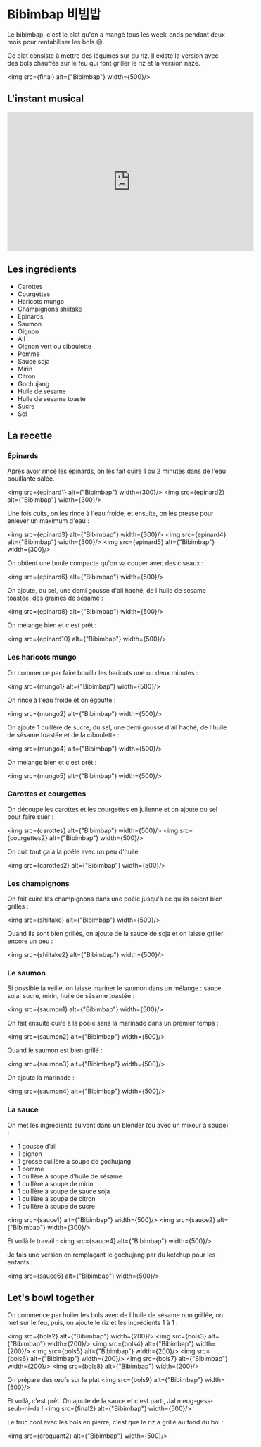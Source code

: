 

# Bibimbap 비빔밥

Le bibimbap, c'est le plat qu'on a mangé tous les week-ends pendant deux mois pour rentabiliser les bols 😅.

Ce plat consiste à mettre des légumes sur du riz. Il existe la version avec des bols chauffés sur le feu qui font griller le riz et la version naze.

<img src={final} alt={"Bibimbap"} width={500}/>


## L'instant musical

<iframe width="560" height="315" src="https://www.youtube.com/embed/WFkT2CeDVg4?si=KQXA0U6Ef4gdV-ZI" title="YouTube video player" frameborder="0" allow="accelerometer; autoplay; clipboard-write; encrypted-media; gyroscope; picture-in-picture; web-share" referrerpolicy="strict-origin-when-cross-origin" allowfullscreen></iframe>

## Les ingrédients

* Carottes
* Courgettes
* Haricots mungo
* Champignons shiitake
* Épinards
* Saumon
* Oignon
* Ail
* Oignon vert ou ciboulette
* Pomme
* Sauce soja
* Mirin
* Citron
* Gochujang
* Huile de sésame
* Huile de sésame toasté
* Sucre
* Sel

## La recette

### Épinards

Après avoir rincé les épinards, on les fait cuire 1 ou 2 minutes dans de l'eau bouillante salée.

<img src={epinard1} alt={"Bibimbap"} width={300}/>
<img src={epinard2} alt={"Bibimbap"} width={300}/>

Une fois cuits, on les rince à l'eau froide, et ensuite, on les presse pour enlever un maximum d'eau :

<img src={epinard3} alt={"Bibimbap"} width={300}/>
<img src={epinard4} alt={"Bibimbap"} width={300}/>
<img src={epinard5} alt={"Bibimbap"} width={300}/>

On obtient une boule compacte qu'on va couper avec des ciseaux :

<img src={epinard6} alt={"Bibimbap"} width={500}/>

On ajoute, du sel, une demi gousse d'ail haché, de l'huile de sésame toastée, des graines de sésame :

<img src={epinard8} alt={"Bibimbap"} width={500}/>

On mélange bien et c'est prêt :

<img src={epinard10} alt={"Bibimbap"} width={500}/>

### Les haricots mungo

On commence par faire bouillir les haricots une ou deux minutes :

<img src={mungo1} alt={"Bibimbap"} width={500}/>

On rince à l'eau froide et on égoutte :

<img src={mungo2} alt={"Bibimbap"} width={500}/>

On ajoute 1 cuillère de sucre, du sel, une demi gousse d'ail haché, de l'huile de sésame toastée et de la ciboulette :

<img src={mungo4} alt={"Bibimbap"} width={500}/>

On mélange bien et c'est prêt :

<img src={mungo5} alt={"Bibimbap"} width={500}/>

### Carottes et courgettes

On découpe les carottes et les courgettes en julienne et on ajoute du sel pour faire suer :

<img src={carottes} alt={"Bibimbap"} width={500}/>
<img src={courgettes2} alt={"Bibimbap"} width={500}/>

On cuit tout ça à la poêle avec un peu d'huile

<img src={carottes2} alt={"Bibimbap"} width={500}/>

### Les champignons

On fait cuire les champignons dans une poêle jusqu'à ce qu'ils soient bien grillés :

<img src={shiitake} alt={"Bibimbap"} width={500}/>

Quand ils sont bien grillés, on ajoute de la sauce de soja et on laisse griller encore un peu :

<img src={shiitake2} alt={"Bibimbap"} width={500}/>

### Le saumon

Si possible la veille, on laisse mariner le saumon dans un mélange : sauce soja, sucre, mirin, huile de sésame toastée :

<img src={saumon1} alt={"Bibimbap"} width={500}/>

On fait ensuite cuire à la poêle sans la marinade dans un premier temps :

<img src={saumon2} alt={"Bibimbap"} width={500}/>

Quand le saumon est bien grillé :

<img src={saumon3} alt={"Bibimbap"} width={500}/>

On ajoute la marinade :

<img src={saumon4} alt={"Bibimbap"} width={500}/>

### La sauce

On met les ingrédients suivant dans un blender (ou avec un mixeur à soupe) :
* 1 gousse d’ail
* 1 oignon
* 1 grosse cuillère à soupe de gochujang
* 1 pomme
* 1 cuillère à soupe d’huile de sésame
* 1 cuillère à soupe de mirin
* 1 cuillère à soupe de sauce soja
* 1 cuillère à soupe de citron
* 1 cuillère à soupe de sucre

<img src={sauce1} alt={"Bibimbap"} width={500}/>
<img src={sauce2} alt={"Bibimbap"} width={300}/>

Et voilà le travail :
<img src={sauce4} alt={"Bibimbap"} width={500}/>

Je fais une version en remplaçant le gochujang par du ketchup pour les enfants :

<img src={sauce6} alt={"Bibimbap"} width={500}/>

## Let's bowl together

On commence par huiler les bols avec de l'huile de sésame non grillée, on met sur le feu, puis, on ajoute le riz et les ingrédients 1 à 1 :

<img src={bols2} alt={"Bibimbap"} width={200}/>
<img src={bols3} alt={"Bibimbap"} width={200}/>
<img src={bols4} alt={"Bibimbap"} width={200}/>
<img src={bols5} alt={"Bibimbap"} width={200}/>
<img src={bols6} alt={"Bibimbap"} width={200}/>
<img src={bols7} alt={"Bibimbap"} width={200}/>
<img src={bols8} alt={"Bibimbap"} width={200}/>

On prépare des œufs sur le plat
<img src={bols9} alt={"Bibimbap"} width={500}/>

Et voilà, c'est prêt. On ajoute de la sauce et c'est parti, Jal meog-gess-seub-ni-da !
<img src={final2} alt={"Bibimbap"} width={500}/>

Le truc cool avec les bols en pierre, c'est que le riz a grillé au fond du bol :

<img src={croquant2} alt={"Bibimbap"} width={500}/>